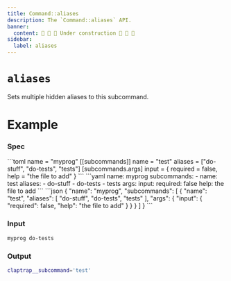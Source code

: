 ```yaml
---
title: Command::aliases
description: The `Command::aliases` API.
banner:
  content: 🚧 🚧 🚧 Under construction 🚧 🚧 🚧
sidebar:
  label: aliases
---
```



# `aliases` <LinkButton href="https://docs.rs/clap/latest/clap/struct.Command.html#method.aliases" icon="open-book" variant="minimal"></LinkButton>

<Badge text="since 0.1.0" size="small" />

Sets multiple hidden aliases to this subcommand.

# Example

### Spec

<Tabs syncKey="format">
  <TabItem label="TOML">
```toml
name = "myprog"
[[subcommands]]
name = "test"
aliases = ["do-stuff", "do-tests", "tests"]
[subcommands.args]
input = { required = false, help = "the file to add" }
```
  </TabItem>
  <TabItem label="YAML">
```yaml
name: myprog
subcommands:
- name: test
  aliases:
  - do-stuff
  - do-tests
  - tests
  args:
    input:
      required: false
      help: the file to add
```
  </TabItem>
  <TabItem label="JSON">
```json
{
  "name": "myprog",
  "subcommands": [
    {
      "name": "test",
      "aliases": [
        "do-stuff",
        "do-tests",
        "tests"
      ],
      "args": {
        "input": {
          "required": false,
          "help": "the file to add"
        }
      }
    }
  ]
}
```
  </TabItem>
</Tabs>

### Input

```bash
myprog do-tests
```

### Output

```bash
claptrap__subcommand='test'
```
